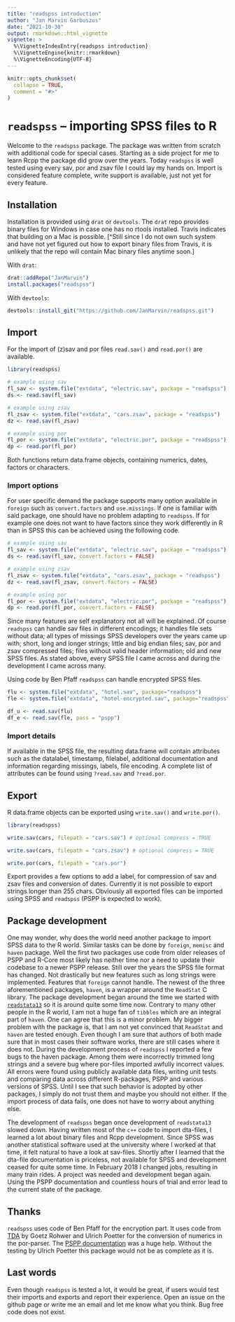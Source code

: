 ```yaml
---
title: "readspss introduction"
author: "Jan Marvin Garbuszus"
date: "2021-10-30"
output: rmarkdown::html_vignette
vignette: >
  %\VignetteIndexEntry{readspss introduction}
  %\VignetteEngine{knitr::rmarkdown}
  %\VignetteEncoding{UTF-8}
---
```


```r
knitr::opts_chunk$set(
  collapse = TRUE,
  comment = "#>"
)
```

# `readspss` -- importing SPSS files to R

Welcome to the `readspss` package. The package was written from scratch with
additional code for special cases. Starting as a side project for me to learn
Rcpp the package did grow over the years. Today `readspss` is well tested using
every sav, por and zsav file I could lay my hands on. Import is considered 
feature complete, write support is available, just not yet for every feature.


## Installation

Installation is provided using `drat` or `devtools`. The `drat` repo provides
binary files for Windows in case one has no rtools installed. Travis indicates
that building on a Mac is possible. [^Still since I do not own such system and
have not yet figured out how to export binary files from Travis, it is unlikely
that the repo will contain Mac binary files anytime soon.]

With `drat`:
```R
drat::addRepo("JanMarvin")
install.packages("readspss")
```

With `devtools`:
```R
devtools::install_git("https://github.com/JanMarvin/readspss.git")
```


## Import

For the import of (z)sav and por files `read.sav()` and `read.por()` are available.

```R
library(readspss)

# example using sav
fl_sav <- system.file("extdata", "electric.sav", package = "readspss")
ds <- read.sav(fl_sav)

# example using zsav
fl_zsav <- system.file("extdata", "cars.zsav", package = "readspss")
dz <- read.sav(fl_zsav)

# example using por
fl_por <- system.file("extdata", "electric.por", package = "readspss")
dp <- read.por(fl_por)
```

Both functions return data.frame objects, containing numerics, dates, factors or
characters. 

### Import options

For user specific demand the package supports many option available in `foreign`
such as `convert.factors` and `use.missings`. If one is familiar with said
package, one should have no problem adapting to `readspss`. If for example one
does not want to have factors since they work differently in R than in SPSS this
can be achieved using the following code.

```R
# example using sav
fl_sav <- system.file("extdata", "electric.sav", package = "readspss")
ds <- read.sav(fl_sav, convert.factors = FALSE)

# example using zsav
fl_zsav <- system.file("extdata", "cars.zsav", package = "readspss")
dz <- read.sav(fl_zsav, convert.factors = FALSE)

# example using por
fl_por <- system.file("extdata", "electric.por", package = "readspss")
dp <- read.por(fl_por, convert.factors = FALSE)
```

Since many features are self explanatory not all will be explained. Of course 
`readspss` can handle sav files in different encodings; it handles file sets 
without data; all types of missings SPSS developers over the years came up with;
short, long and longer strings; little and big endian files; sav, por and zsav
compressed files; files without valid header information; old and new SPSS
files. As stated above, every SPSS file I came across and during the development
I came across many.

Using code by Ben Pfaff `readspss` can handle encrypted SPSS files.


```R
flu <- system.file("extdata", "hotel.sav", package="readspss")
fle <- system.file("extdata", "hotel-encrypted.sav", package="readspss")

df_u <- read.sav(flu)
df_e <- read.sav(fle, pass = "pspp")
```

### Import details

If available in the SPSS file, the resulting data.frame will contain attributes
such as the datalabel, timestamp, filelabel, additional documentation and 
information regarding missings, labels, file encoding. A complete list of
attributes can be found using `?read.sav` and `?read.por`.


## Export

R data.frame objects can be exported using `write.sav()` and `write.por()`.

```R
library(readspss)

write.sav(cars, filepath = "cars.sav") # optional compress = TRUE

write.sav(cars, filepath = "cars.zsav") # optional compress = TRUE

write.por(cars, filepath = "cars.por")
```

Export provides a few options to add a label, for compression of sav and zsav 
files and conversion of dates. Currently it is not possible to export strings 
longer than 255 chars. Obviously all exported files can be imported using 
SPSS and `readspss` (PSPP is expected to work).


## Package development

One may wonder, why does the world need another package to import SPSS data to 
the R world. Similar tasks can be done by `foreign`, `memisc` and `haven` 
package.
Well the first two packages use code from older releases of PSPP and R-Core most
likely has neither time nor a need to update their codebase to a newer PSPP 
release. Still over the years the SPSS file format has changed. Not drastically 
but new features such as long strings were implemented. Features that `foreign` 
cannot handle. The newest of the three aforementioned packages, `haven`, is a 
wrapper around the `ReadStat` C library. The package development began around
the time we started with [`readstata13`](https://github.com/sjewo/readstata13)
so it is around quite some time now. Contrary to many other people in the R 
world, I am not a huge fan of `tibbles` which are an integral part of `haven`.
One can agree that this is a minor problem. My bigger problem with the package 
is, that I am not yet convinced that `ReadStat` and `haven` are tested enough. 
Even though I am sure that authors of both made sure that in most cases their 
software works, there are still cases where it does not. During the development
process of `readspss` I reported a few bugs to the haven package. Among them 
were incorrectly trimmed long strings and a severe bug where por-files imported
awfully incorrect values. All errors were found using publicly available data
files, writing unit tests and comparing data across different R-packages, PSPP
and various versions of SPSS. Until I see that such behavior is adopted by other
packages, I simply do not trust them and maybe you should not either. If the
import process of data fails, one does not have to worry about anything else.

The development of `readspss` began once development of `readstata13` slowed
down. Having written most of the `c++` code to import dta-files, I learned a lot
about binary files and Rcpp development. Since SPSS was another statistical
software used at the university where I worked at that time, it felt natural to
have a look at sav-files. Shortly after I learned that the dta-file 
documentation is priceless, not available for SPSS and development ceased for 
quite some time. In February 2018 I changed jobs, resulting in many train rides.
A project was needed and development began again. Using the PSPP documentation
and countless hours of trial and error lead to the current state of the package.


## Thanks

`readspss` uses code of Ben Pfaff for the encryption part. It uses code from 
[TDA](http://www.stat.ruhr-uni-bochum.de/tda.html) by Goetz Rohwer and Ulrich
Poetter for the conversion of numerics in the por-parser. The 
[PSPP documentation](http://www.gnu.org/software/pspp/pspp-dev/html_node/index.html)
was a huge help. Without the testing by Ulrich Poetter this package would not be
as complete as it is.


## Last words

Even though `readspss` is tested a lot, it would be great, if users would
test their imports and exports and report their experience. Open an issue on the
github page or write me an email and let me know what you think. Bug free code 
does not exist.
